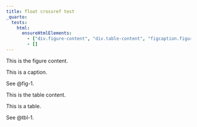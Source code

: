 ```yaml
---
title: float crossref test
_quarto:
  tests:
    html:
      ensureHtmlElements:
        - ["div.figure-content", "div.table-content", "figcaption.figure", "figcaption.table"]
        - []
---
```


::: {#fig-1}

::: {.figure-content}
This is the figure content.
:::

This is a caption.

:::

See @fig-1.


::: {#tbl-1}

::: {.table-content}
This is the table content.
:::

This is a table.

:::

See @tbl-1.